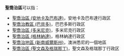 {{noteTA|1=zh-cn:乔治;zh-tw:喬治;zh-hk:佐治;}}
'''聖喬治區'''可以指：
*[[聖喬治區_(安地卡及巴布達)|聖喬治區 (安地卡及巴布達)]]，安地卡及巴布達行政区
*[[聖喬治教區_(巴貝多)|聖喬治教區 (巴貝多)]]，巴巴多斯行政区
*[[聖喬治區_(多米尼克)|聖喬治區 (多米尼克)]]，多米尼克行政区
*[[聖喬治區_(格林納達)|聖喬治區 (格林納達)]]，格林納達行政区
*[[聖喬治地區_(新南威爾斯州)|聖喬治地區 (新南威爾斯州)]]，澳洲悉尼的一個地區
*[[聖喬治區_(聖文森及格瑞那丁)|聖喬治區 (聖文森及格瑞那丁)]]，聖文森及格瑞那丁行政区

{{Disambig|Cat=四字消歧义}}